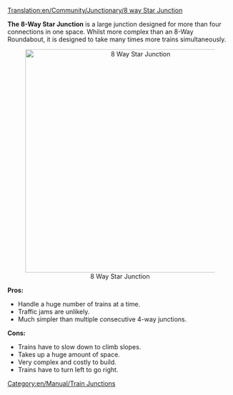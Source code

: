 [[Translation:en/Community/Junctionary/8 way Star Junction]]
{{en/Community/Junctionary/Navigation}}

'''The 8-Way Star Junction''' is a large junction designed for more than four connections in one space. Whilst more complex than an 8-Way Roundabout, it is designed to take many times more trains simultaneously.

<center>[[File:en/Community/Junctionary/8 Way Star.png|center|500px|8 Way Star Junction]]</center>


'''Pros:'''
*Handle a huge number of trains at a time.
*Traffic jams are unlikely.
*Much simpler than multiple consecutive 4-way junctions.

'''Cons:'''
*Trains have to slow down to climb slopes.
*Takes up a huge amount of space.
*Very complex and costly to build.
*Trains have to turn left to go right.

[[Category:en/Manual/Train Junctions]]